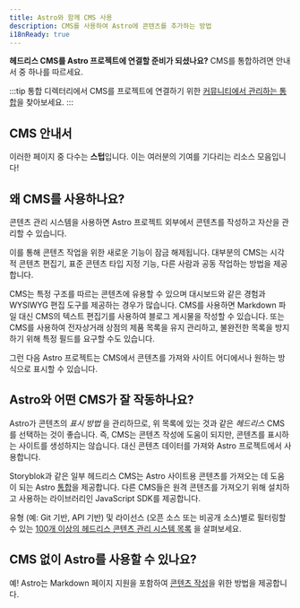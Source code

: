 ```yaml
---
title: Astro와 함께 CMS 사용
description: CMS를 사용하여 Astro에 콘텐츠를 추가하는 방법
i18nReady: true
---
```


**헤드리스 CMS를 Astro 프로젝트에 연결할 준비가 되셨나요?** CMS를 통합하려면 안내서 중 하나를 따르세요.

:::tip
통합 디렉터리에서 CMS를 프로젝트에 연결하기 위한 [커뮤니티에서 관리하는 통합](https://astro.build/integrations/?search=cms)을 찾아보세요.
:::

## CMS 안내서

이러한 페이지 중 다수는 **스텁**입니다. 이는 여러분의 기여를 기다리는 리소스 모음입니다!

<CMSGuidesNav />

## 왜 CMS를 사용하나요?

콘텐츠 관리 시스템을 사용하면 Astro 프로젝트 외부에서 콘텐츠를 작성하고 자산을 관리할 수 있습니다.

이를 통해 콘텐츠 작업을 위한 새로운 기능이 잠금 해제됩니다. 대부분의 CMS는 시각적 콘텐츠 편집기, 표준 콘텐츠 타입 지정 기능, 다른 사람과 공동 작업하는 방법을 제공합니다.

CMS는 특정 구조를 따르는 콘텐츠에 유용할 수 있으며 대시보드와 같은 경험과 WYSIWYG 편집 도구를 제공하는 경우가 많습니다. CMS를 사용하면 Markdown 파일 대신 CMS의 텍스트 편집기를 사용하여 블로그 게시물을 작성할 수 있습니다. 또는 CMS를 사용하여 전자상거래 상점의 제품 목록을 유지 관리하고, 불완전한 목록을 방지하기 위해 특정 필드를 요구할 수도 있습니다.

그런 다음 Astro 프로젝트는 CMS에서 콘텐츠를 가져와 사이트 어디에서나 원하는 방식으로 표시할 수 있습니다.

## Astro와 어떤 CMS가 잘 작동하나요?

Astro가 콘텐츠의 _표시 방법_ 을 관리하므로, 위 목록에 있는 것과 같은 _헤드리스_ CMS를 선택하는 것이 좋습니다. 즉, CMS는 콘텐츠 작성에 도움이 되지만, 콘텐츠를 표시하는 사이트를 생성하지는 않습니다. 대신 콘텐츠 데이터를 가져와 Astro 프로젝트에서 사용합니다.

Storyblok과 같은 일부 헤드리스 CMS는 Astro 사이트용 콘텐츠를 가져오는 데 도움이 되는 Astro [통합](/ko/guides/integrations-guide/)을 제공합니다. 다른 CMS들은 원격 콘텐츠를 가져오기 위해 설치하고 사용하는 라이브러리인 JavaScript SDK를 제공합니다.

<ReadMore> 유형 (예: Git 기반, API 기반) 및 라이선스 (오픈 소스 또는 비공개 소스)별로 필터링할 수 있는 [100개 이상의 헤드리스 콘텐츠 관리 시스템 목록](https://jamstack.org/headless-cms/) <Badge text="외부 링크" />을 살펴보세요.</ReadMore>

## CMS 없이 Astro를 사용할 수 있나요?

예! Astro는 Markdown 페이지 지원을 포함하여 [콘텐츠 작성](/ko/guides/content/)을 위한 방법을 제공합니다.
